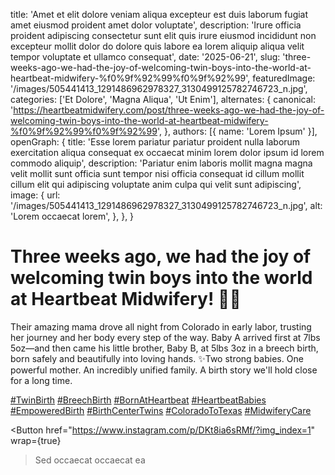   title: 'Amet et elit dolore veniam aliqua excepteur est duis laborum fugiat amet eiusmod proident amet dolor voluptate',
  description: 'Irure officia proident adipiscing consectetur sunt elit quis irure eiusmod incididunt non excepteur mollit dolor do dolore quis labore ea lorem aliquip aliqua velit tempor voluptate et ullamco consequat',
  date: '2025-06-21',
  slug: 'three-weeks-ago-we-had-the-joy-of-welcoming-twin-boys-into-the-world-at-heartbeat-midwifery-%f0%9f%92%99%f0%9f%92%99',
  featuredImage: '/images/505441413_1291486962978327_3130499125782746723_n.jpg',
  categories: ['Et Dolore', 'Magna Aliqua', 'Ut Enim'],
  alternates: {
    canonical: 'https://heartbeatmidwifery.com/post/three-weeks-ago-we-had-the-joy-of-welcoming-twin-boys-into-the-world-at-heartbeat-midwifery-%f0%9f%92%99%f0%9f%92%99',
  },
  authors: [{ name: 'Lorem Ipsum' }],
  openGraph: {
    title: 'Esse lorem pariatur pariatur proident nulla laborum exercitation aliqua consequat ex occaecat minim lorem dolor ipsum id lorem commodo aliquip',
    description: 'Pariatur enim laboris mollit magna magna velit mollit sunt officia sunt tempor nisi officia consequat id cillum mollit cillum elit qui adipiscing voluptate anim culpa qui velit sunt adipiscing',
    image: {
      url: '/images/505441413_1291486962978327_3130499125782746723_n.jpg',
      alt: 'Lorem occaecat lorem',
    },
  },
}


# Three weeks ago, we had the joy of welcoming twin boys into the world at Heartbeat Midwifery! 💙💙

<Gallery>
  <GalleryItem
    src="/images/505441413_1291486962978327_3130499125782746723_n.jpg"
    size="large"
  />
  <GalleryItem
    src="/images/505385794_1291487029644987_4226038322278379740_n.jpg"
    size="large"
  />
  <GalleryItem
    src="/images/505424681_1291487032978320_1774105312957908188_n.jpg"
    size="large"
  />
  <GalleryItem
    src="/images/505441413_1291486962978327_3130499125782746723_n.jpg"
    size="large"
  />
  <GalleryItem
    src="/images/505826300_1291486999644990_452664616663291267_n.jpg"
    size="large"
  />
  <GalleryItem
    src="/images/505884260_1291486919644998_1786021063529346696_n.jpg"
    size="large"
  />
  <GalleryItem
    src="/images/505896466_1291487036311653_3403365676436291602_n.jpg"
    size="large"
  />
</Gallery>

Their amazing mama drove all night from Colorado in early labor, trusting her journey and her body every step of the way. Baby A arrived first at 7lbs 5oz—and then came his little brother, Baby B, at 5lbs 3oz in a breech birth, born safely and beautifully into loving hands. ✨Two strong babies. One powerful mother. An incredibly unified family. A birth story we'll hold close for a long time.

[#TwinBirth](https://www.instagram.com/explore/tags/twinbirth/) [#BreechBirth](https://www.instagram.com/explore/tags/breechbirth/) [#BornAtHeartbeat](https://www.instagram.com/explore/tags/bornatheartbeat/) [#HeartbeatBabies](https://www.instagram.com/explore/tags/heartbeatbabies/) [#EmpoweredBirth](https://www.instagram.com/explore/tags/empoweredbirth/) [#BirthCenterTwins](https://www.instagram.com/explore/tags/birthcentertwins/) [#ColoradoToTexas](https://www.instagram.com/explore/tags/coloradototexas/) [#MidwiferyCare](https://www.instagram.com/explore/tags/midwiferycare/)

<Button
  href="https://www.instagram.com/p/DKt8ia6sRMf/?img_index=1"
  wrap={true}
>Sed occaecat occaecat ea</Button>
